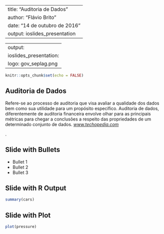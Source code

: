 <style>
.footer {
    color: black;
    background: #E8E8E8;
    position: fixed;
    top: 90%;
    text-align:center;
    width:100%;
}
</style>

---
title: "Auditoria de Dados"
author: "Flávio Brito"
date: "14 de outubro de 2016"
output: ioslides_presentation
--- 
---
output:
  ioslides_presentation:
    logo: gov_seplag.png
---

```{r setup, include=FALSE}
knitr::opts_chunk$set(echo = FALSE)
```


<!-- |   	|![Logo](gov_seplag.png#right)   	|  -->


## Auditoria de Dados
Refere-se ao processo de auditoria que visa avaliar a qualidade dos dados bem como sua utilidade para um propósito específico. Auditoria de dados, diferentemente de auditoria financeira envolve olhar para as principais métricas para chegar a conclusões a respeito das propriedades de um determinado conjunto de dados. 
[_www.techopedia.com_](www.techopedia.com "www.techopedia.com")</H5>.

## Slide with Bullets

- Bullet 1
- Bullet 2
- Bullet 3

## Slide with R Output

```{r cars, echo = TRUE}
summary(cars)
```

## Slide with Plot

```{r pressure}
plot(pressure)
```


